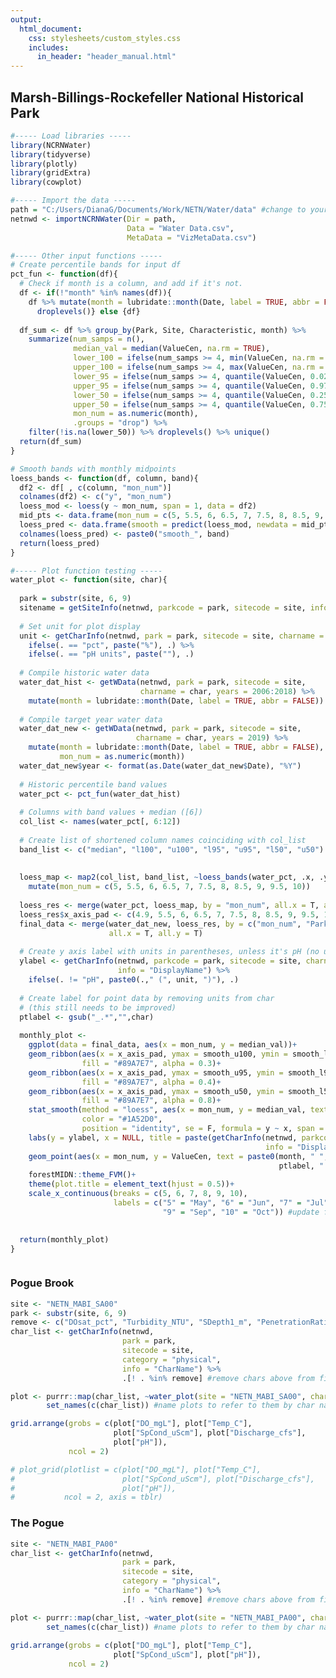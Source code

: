 ```yaml
---
output: 
  html_document:
    css: stylesheets/custom_styles.css
    includes: 
      in_header: "header_manual.html" 
---
```


## Marsh-Billings-Rockefeller National Historical Park {.tabset .tabset-fade .tabset-pills}

```r
#----- Load libraries -----
library(NCRNWater)
library(tidyverse)
library(plotly)
library(gridExtra)
library(cowplot)

#----- Import the data -----
path = "C:/Users/DianaG/Documents/Work/NETN/Water/data" #change to your path
netnwd <- importNCRNWater(Dir = path, 
                          Data = "Water Data.csv", 
                          MetaData = "VizMetaData.csv")

#----- Other input functions -----
# Create percentile bands for input df
pct_fun <- function(df){
  # Check if month is a column, and add if it's not.
  df <- if(!"month" %in% names(df)){
    df %>% mutate(month = lubridate::month(Date, label = TRUE, abbr = FALSE)) %>% 
      droplevels()} else {df}
  
  df_sum <- df %>% group_by(Park, Site, Characteristic, month) %>% 
    summarize(num_samps = n(),
              median_val = median(ValueCen, na.rm = TRUE),
              lower_100 = ifelse(num_samps >= 4, min(ValueCen, na.rm = T), NA),
              upper_100 = ifelse(num_samps >= 4, max(ValueCen, na.rm = T), NA),
              lower_95 = ifelse(num_samps >= 4, quantile(ValueCen, 0.025, na.rm = T), NA),
              upper_95 = ifelse(num_samps >= 4, quantile(ValueCen, 0.975, na.rm = T), NA),
              lower_50 = ifelse(num_samps >= 4, quantile(ValueCen, 0.25, na.rm = T), NA),
              upper_50 = ifelse(num_samps >= 4, quantile(ValueCen, 0.75, na.rm = T), NA),
              mon_num = as.numeric(month),
              .groups = "drop") %>% 
    filter(!is.na(lower_50)) %>% droplevels() %>% unique()
  return(df_sum)
}

# Smooth bands with monthly midpoints
loess_bands <- function(df, column, band){
  df2 <- df[ , c(column, "mon_num")]
  colnames(df2) <- c("y", "mon_num")
  loess_mod <- loess(y ~ mon_num, span = 1, data = df2)
  mid_pts <- data.frame(mon_num = c(5, 5.5, 6, 6.5, 7, 7.5, 8, 8.5, 9, 9.5, 10))
  loess_pred <- data.frame(smooth = predict(loess_mod, newdata = mid_pts))
  colnames(loess_pred) <- paste0("smooth_", band)
  return(loess_pred)
}

#----- Plot function testing -----
water_plot <- function(site, char){
  
  park = substr(site, 6, 9)
  sitename = getSiteInfo(netnwd, parkcode = park, sitecode = site, info = "SiteName")
  
  # Set unit for plot display
  unit <- getCharInfo(netnwd, park = park, sitecode = site, charname = char, info = "Units") %>% 
    ifelse(. == "pct", paste("%"), .) %>% 
    ifelse(. == "pH units", paste(""), .)
  
  # Compile historic water data
  water_dat_hist <- getWData(netnwd, park = park, sitecode = site, 
                             charname = char, years = 2006:2018) %>% 
    mutate(month = lubridate::month(Date, label = TRUE, abbr = FALSE)) 
  
  # Compile target year water data
  water_dat_new <- getWData(netnwd, park = park, sitecode = site,
                            charname = char, years = 2019) %>% 
    mutate(month = lubridate::month(Date, label = TRUE, abbr = FALSE),
           mon_num = as.numeric(month))
  water_dat_new$year <- format(as.Date(water_dat_new$Date), "%Y")
  
  # Historic percentile band values
  water_pct <- pct_fun(water_dat_hist) 
  
  # Columns with band values + median ([6])
  col_list <- names(water_pct[, 6:12])
  
  # Create list of shortened column names coinciding with col_list
  band_list <- c("median", "l100", "u100", "l95", "u95", "l50", "u50") 
  
  
  loess_map <- map2(col_list, band_list, ~loess_bands(water_pct, .x, .y)) %>% data.frame() %>% 
    mutate(mon_num = c(5, 5.5, 6, 6.5, 7, 7.5, 8, 8.5, 9, 9.5, 10))
  
  loess_res <- merge(water_pct, loess_map, by = "mon_num", all.x = T, all.y = T)
  loess_res$x_axis_pad <- c(4.9, 5.5, 6, 6.5, 7, 7.5, 8, 8.5, 9, 9.5, 10.1) # update for ACAD
  final_data <- merge(water_dat_new, loess_res, by = c("mon_num", "Park", "month", "Site", "Characteristic"), 
                      all.x = T, all.y = T)
  
  # Create y axis label with units in parentheses, unless it's pH (no units)
  ylabel <- getCharInfo(netnwd, parkcode = park, sitecode = site, charname = char,
                        info = "DisplayName") %>% 
    ifelse(. != "pH", paste0(.," (", unit, ")"), .)
  
  # Create label for point data by removing units from char 
  # (this still needs to be improved)
  ptlabel <- gsub("_.*","",char)
  
  monthly_plot <- 
    ggplot(data = final_data, aes(x = mon_num, y = median_val))+
    geom_ribbon(aes(x = x_axis_pad, ymax = smooth_u100, ymin = smooth_l100, text = "Historic range"), 
                fill = "#89A7E7", alpha = 0.3)+
    geom_ribbon(aes(x = x_axis_pad, ymax = smooth_u95, ymin = smooth_l95, text = "Historic 95% range"), 
                fill = "#89A7E7", alpha = 0.4)+
    geom_ribbon(aes(x = x_axis_pad, ymax = smooth_u50, ymin = smooth_l50, text = "Historic 50% range"), 
                fill = "#89A7E7", alpha = 0.8)+
    stat_smooth(method = "loess", aes(x = mon_num, y = median_val, text = "Historic median"), 
                color = "#1A52D0",
                position = "identity", se = F, formula = y ~ x, span = 0.8)+
    labs(y = ylabel, x = NULL, title = paste(getCharInfo(netnwd, parkcode = park, sitecode = site, charname = char,
                                                         info = "DisplayName"))) +  
    geom_point(aes(x = mon_num, y = ValueCen, text = paste0(month, " ", year, "<br>", 
                                                            ptlabel, ": ", round(ValueCen,1), " ", unit))) +
    forestMIDN::theme_FVM()+
    theme(plot.title = element_text(hjust = 0.5))+
    scale_x_continuous(breaks = c(5, 6, 7, 8, 9, 10), 
                       labels = c("5" = "May", "6" = "Jun", "7" = "Jul", "8" = "Aug", 
                                  "9" = "Sep", "10" = "Oct")) #update for ACAD

  
  return(monthly_plot)
}



```

### Pogue Brook

```r

site <- "NETN_MABI_SA00"
park <- substr(site, 6, 9)
remove <- c("DOsat_pct", "Turbidity_NTU", "SDepth1_m", "PenetrationRatio") #chars to remove from list
char_list <- getCharInfo(netnwd, 
                         park = park, 
                         sitecode = site, 
                         category = "physical", 
                         info = "CharName") %>% 
                         .[! . %in% remove] #remove chars above from final list

plot <- purrr::map(char_list, ~water_plot(site = "NETN_MABI_SA00", char = .)) %>%
        set_names(c(char_list)) #name plots to refer to them by char name

grid.arrange(grobs = c(plot["DO_mgL"], plot["Temp_C"],
                       plot["SpCond_uScm"], plot["Discharge_cfs"],
                       plot["pH"]),
             ncol = 2)

# plot_grid(plotlist = c(plot["DO_mgL"], plot["Temp_C"],
#                        plot["SpCond_uScm"], plot["Discharge_cfs"],
#                        plot["pH"]),
#           ncol = 2, axis = tblr)

```


### The Pogue
```r

site <- "NETN_MABI_PA00"
char_list <- getCharInfo(netnwd, 
                         park = park, 
                         sitecode = site, 
                         category = "physical", 
                         info = "CharName") %>% 
                         .[! . %in% remove] #remove chars above from final list

plot <- purrr::map(char_list, ~water_plot(site = "NETN_MABI_PA00", char = .)) %>%
        set_names(c(char_list)) #name plots to refer to them by char name
            
grid.arrange(grobs = c(plot["DO_mgL"], plot["Temp_C"],
                       plot["SpCond_uScm"], plot["pH"]), 
             ncol = 2)

```

## {-}